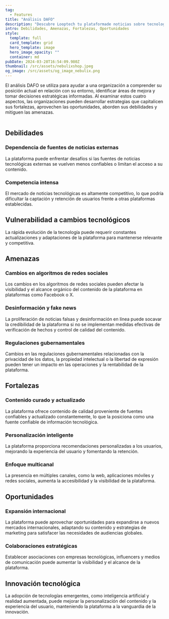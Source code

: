 ```yaml
---
tag:
  - Features
title: "Análisis DAFO"
description: "Descubre Looptech tu plataformade noticias sobre tecnología"
intro: Debilidades, Amenazas, Fortalezas, Oportunidades
style:
  template: full
  card_template: grid
  hero_template: image
  hero_image_opacity: ""
  container: md
pubDate: 2024-03-28T16:54:09.980Z
thumbnail: /src/assets/nebulixshop.jpeg
og_image: /src/assets/og_image_nebulix.png
---
```


El análisis DAFO se utiliza para ayudar a una organización a comprender su posición actual en relación con su entorno, identificar áreas de mejora y tomar decisiones estratégicas informadas. Al examinar estos cuatro aspectos, las organizaciones pueden desarrollar estrategias que capitalicen sus fortalezas, aprovechen las oportunidades, aborden sus debilidades y mitiguen las amenazas.

<div
  class="mxgraph"
  style="max-width:100%;border:1px solid transparent;"
  data-mxgraph='{"highlight":"#0000ff","nav":true,"resize":true,"xml":"&lt;mxfile host=\"app.diagrams.net\" modified=\"2024-03-30T17:58:23.753Z\" agent=\"Mozilla/5.0 (Macintosh; Intel Mac OS X 10.15; rv:124.0) Gecko/20100101 Firefox/124.0\" etag=\"0392pP4ocCXN8-z8dB4x\" version=\"24.2.1\" type=\"device\"&gt;&lt;diagram id=\"nKD0-vcurhYy-qImveSx\" name=\"SWOT diagram\"&gt;&lt;mxGraphModel dx=\"954\" dy=\"642\" grid=\"1\" gridSize=\"10\" guides=\"1\" tooltips=\"1\" connect=\"1\" arrows=\"1\" fold=\"1\" page=\"0\" pageScale=\"1\" pageWidth=\"850\" pageHeight=\"1100\" math=\"0\" shadow=\"0\"&gt;&lt;root&gt;&lt;mxCell id=\"0\"/&gt;&lt;mxCell id=\"1\" parent=\"0\"/&gt;&lt;mxCell id=\"GyS6ZXYCbKR9ovQX-Rmu-1\" parent=\"0\"/&gt;&lt;mxCell id=\"GyS6ZXYCbKR9ovQX-Rmu-2\" value=\"Background\" style=\"\" parent=\"0\"/&gt;&lt;mxCell id=\"GyS6ZXYCbKR9ovQX-Rmu-3\" value=\"\" style=\"shape=mxgraph.basic.diag_round_rect;dx=18.64;flipH=1;html=1;strokeColor=none;shadow=0;fontSize=12;fontColor=#FFFFFF;align=center;fontStyle=0;whiteSpace=wrap;strokeWidth=8;fillColor=#4C9AFF;container=0;\" parent=\"GyS6ZXYCbKR9ovQX-Rmu-2\" vertex=\"1\"&gt;&lt;mxGeometry x=\"230\" y=\"250\" width=\"300\" height=\"300\" as=\"geometry\"/&gt;&lt;/mxCell&gt;&lt;mxCell id=\"GyS6ZXYCbKR9ovQX-Rmu-4\" value=\"\" style=\"shape=mxgraph.basic.diag_round_rect;dx=18.64;flipH=1;html=1;strokeColor=none;shadow=0;fontSize=12;fontColor=#FFFFFF;align=center;fontStyle=0;whiteSpace=wrap;strokeWidth=8;rotation=90;fillColor=#FFAB00;\" parent=\"GyS6ZXYCbKR9ovQX-Rmu-2\" vertex=\"1\"&gt;&lt;mxGeometry x=\"530\" y=\"250\" width=\"300\" height=\"300\" as=\"geometry\"/&gt;&lt;/mxCell&gt;&lt;mxCell id=\"GyS6ZXYCbKR9ovQX-Rmu-5\" value=\"\" style=\"shape=mxgraph.basic.diag_round_rect;dx=18.64;flipH=1;html=1;strokeColor=none;shadow=0;fontSize=12;fontColor=#FFFFFF;align=center;fontStyle=0;whiteSpace=wrap;strokeWidth=8;flipV=1;fillColor=#36B37E;\" parent=\"GyS6ZXYCbKR9ovQX-Rmu-2\" vertex=\"1\"&gt;&lt;mxGeometry x=\"230\" y=\"550\" width=\"300\" height=\"300\" as=\"geometry\"/&gt;&lt;/mxCell&gt;&lt;mxCell id=\"GyS6ZXYCbKR9ovQX-Rmu-6\" value=\"\" style=\"shape=mxgraph.basic.diag_round_rect;dx=18.64;flipH=1;html=1;strokeColor=none;shadow=0;fontSize=12;fontColor=#FFFFFF;align=center;fontStyle=0;whiteSpace=wrap;strokeWidth=8;rotation=90;flipV=1;fillColor=#FF5630;\" parent=\"GyS6ZXYCbKR9ovQX-Rmu-2\" vertex=\"1\"&gt;&lt;mxGeometry x=\"530\" y=\"550\" width=\"300\" height=\"300\" as=\"geometry\"/&gt;&lt;/mxCell&gt;&lt;mxCell id=\"GyS6ZXYCbKR9ovQX-Rmu-7\" value=\"Navigation\" style=\"\" parent=\"0\"/&gt;&lt;mxCell id=\"GyS6ZXYCbKR9ovQX-Rmu-8\" value=\"\" style=\"ellipse;whiteSpace=wrap;html=1;aspect=fixed;rounded=1;strokeWidth=1;fontSize=50;opacity=10;strokeColor=none;\" parent=\"GyS6ZXYCbKR9ovQX-Rmu-7\" vertex=\"1\"&gt;&lt;mxGeometry x=\"290\" y=\"310\" width=\"482\" height=\"482\" as=\"geometry\"/&gt;&lt;/mxCell&gt;&lt;mxCell id=\"GyS6ZXYCbKR9ovQX-Rmu-9\" value=\"\" style=\"ellipse;whiteSpace=wrap;html=1;aspect=fixed;rounded=1;strokeWidth=1;fontSize=50;opacity=20;strokeColor=none;\" parent=\"GyS6ZXYCbKR9ovQX-Rmu-7\" vertex=\"1\"&gt;&lt;mxGeometry x=\"390\" y=\"410\" width=\"282\" height=\"282\" as=\"geometry\"/&gt;&lt;/mxCell&gt;&lt;mxCell id=\"GyS6ZXYCbKR9ovQX-Rmu-10\" value=\"\" style=\"shape=mxgraph.bpmn.shape;html=1;verticalLabelPosition=bottom;labelBackgroundColor=#ffffff;verticalAlign=top;align=center;perimeter=ellipsePerimeter;outlineConnect=0;outline=standard;symbol=general;strokeColor=#FFFFFF;strokeWidth=4;fontColor=#000000;fillColor=none;\" parent=\"GyS6ZXYCbKR9ovQX-Rmu-7\" vertex=\"1\"&gt;&lt;mxGeometry x=\"430\" y=\"450\" width=\"202\" height=\"202\" as=\"geometry\"/&gt;&lt;/mxCell&gt;&lt;mxCell id=\"GyS6ZXYCbKR9ovQX-Rmu-11\" value=\"\" style=\"shape=mxgraph.bpmn.shape;html=1;verticalLabelPosition=bottom;labelBackgroundColor=#ffffff;verticalAlign=top;align=center;perimeter=ellipsePerimeter;outlineConnect=0;outline=standard;symbol=general;strokeColor=#FFFFFF;strokeWidth=4;fontColor=#000000;\" parent=\"GyS6ZXYCbKR9ovQX-Rmu-7\" vertex=\"1\"&gt;&lt;mxGeometry x=\"445\" y=\"465\" width=\"172\" height=\"172\" as=\"geometry\"/&gt;&lt;/mxCell&gt;&lt;mxCell id=\"GyS6ZXYCbKR9ovQX-Rmu-12\" value=\"A\" style=\"text;html=1;strokeColor=none;fillColor=none;align=center;verticalAlign=middle;whiteSpace=wrap;rounded=0;fontSize=50;opacity=50;rotation=-45;fontStyle=1;fontColor=#FF5630;\" parent=\"GyS6ZXYCbKR9ovQX-Rmu-7\" vertex=\"1\"&gt;&lt;mxGeometry x=\"545\" y=\"575\" width=\"40\" height=\"20\" as=\"geometry\"/&gt;&lt;/mxCell&gt;&lt;mxCell id=\"GyS6ZXYCbKR9ovQX-Rmu-13\" value=\"&amp;lt;font&amp;gt;O&amp;lt;/font&amp;gt;\" style=\"text;html=1;fillColor=none;align=center;verticalAlign=middle;whiteSpace=wrap;rounded=0;fontSize=50;opacity=50;rotation=45;direction=north;fontStyle=1;fontColor=#36B37E;\" parent=\"GyS6ZXYCbKR9ovQX-Rmu-7\" vertex=\"1\"&gt;&lt;mxGeometry x=\"487\" y=\"565\" width=\"20\" height=\"40\" as=\"geometry\"/&gt;&lt;/mxCell&gt;&lt;mxCell id=\"GyS6ZXYCbKR9ovQX-Rmu-14\" value=\"F\" style=\"text;html=1;strokeColor=none;align=center;verticalAlign=middle;whiteSpace=wrap;rounded=0;fontSize=50;opacity=50;rotation=-45;fontStyle=1;fontColor=#4C9AFF;\" parent=\"GyS6ZXYCbKR9ovQX-Rmu-7\" vertex=\"1\"&gt;&lt;mxGeometry x=\"478\" y=\"508\" width=\"40\" height=\"20\" as=\"geometry\"/&gt;&lt;/mxCell&gt;&lt;mxCell id=\"GyS6ZXYCbKR9ovQX-Rmu-15\" value=\"D\" style=\"text;html=1;strokeColor=none;fillColor=none;align=center;verticalAlign=middle;whiteSpace=wrap;rounded=0;fontSize=50;opacity=50;rotation=45;direction=north;fontStyle=1;fontColor=#FFAB00;\" parent=\"GyS6ZXYCbKR9ovQX-Rmu-7\" vertex=\"1\"&gt;&lt;mxGeometry x=\"555\" y=\"498\" width=\"20\" height=\"40\" as=\"geometry\"/&gt;&lt;/mxCell&gt;&lt;mxCell id=\"GyS6ZXYCbKR9ovQX-Rmu-16\" value=\"Text\" parent=\"0\"/&gt;&lt;mxCell id=\"GyS6ZXYCbKR9ovQX-Rmu-17\" value=\"&amp;lt;b&amp;gt;&amp;amp;nbsp;Debilidades&amp;lt;/b&amp;gt;&amp;lt;br&amp;gt;&amp;lt;ul&amp;gt;&amp;lt;li&amp;gt;&amp;lt;font style=&amp;quot;font-size: 12px;&amp;quot;&amp;gt;Dependencia de fuentes de noticias&amp;lt;font&amp;gt;&amp;lt;br&amp;gt;&amp;lt;/font&amp;gt;&amp;lt;/font&amp;gt;&amp;lt;/li&amp;gt;&amp;lt;li&amp;gt;&amp;lt;font style=&amp;quot;font-size: 12px;&amp;quot;&amp;gt;Vulnerabilidad a cambios tecnológicos&amp;lt;/font&amp;gt;&amp;lt;br&amp;gt;&amp;lt;/li&amp;gt;&amp;lt;li&amp;gt;&amp;lt;font style=&amp;quot;font-size: 12px;&amp;quot;&amp;gt;Competencia intensa&amp;lt;/font&amp;gt;&amp;lt;br&amp;gt;&amp;lt;br&amp;gt;&amp;lt;/li&amp;gt;&amp;lt;/ul&amp;gt;\" style=\"text;html=1;align=left;verticalAlign=top;resizable=0;points=[];autosize=1;fontColor=#FFFFFF;fontSize=16;\" parent=\"GyS6ZXYCbKR9ovQX-Rmu-16\" vertex=\"1\"&gt;&lt;mxGeometry x=\"540\" y=\"260\" width=\"270\" height=\"150\" as=\"geometry\"/&gt;&lt;/mxCell&gt;&lt;mxCell id=\"GyS6ZXYCbKR9ovQX-Rmu-18\" value=\"&amp;lt;b&amp;gt;Amenazas&amp;lt;/b&amp;gt;&amp;lt;br&amp;gt;&amp;lt;ul&amp;gt;&amp;lt;li&amp;gt;&amp;lt;font style=&amp;quot;font-size: 12px;&amp;quot;&amp;gt;Cambios en algoritmos RRSS&amp;lt;/font&amp;gt;&amp;lt;br&amp;gt;&amp;lt;/li&amp;gt;&amp;lt;li&amp;gt;&amp;lt;font style=&amp;quot;font-size: 12px;&amp;quot;&amp;gt;Desinformación y fake news&amp;lt;/font&amp;gt;&amp;lt;br&amp;gt;&amp;lt;/li&amp;gt;&amp;lt;li&amp;gt;&amp;lt;font style=&amp;quot;font-size: 12px;&amp;quot;&amp;gt;Regulaciones gubernamentales&amp;lt;/font&amp;gt;&amp;lt;br&amp;gt;&amp;lt;br&amp;gt;&amp;lt;/li&amp;gt;&amp;lt;/ul&amp;gt;\" style=\"text;html=1;align=left;verticalAlign=top;resizable=0;points=[];autosize=1;fontColor=#FFFFFF;fontSize=16;\" parent=\"GyS6ZXYCbKR9ovQX-Rmu-16\" vertex=\"1\"&gt;&lt;mxGeometry x=\"580\" y=\"630\" width=\"230\" height=\"150\" as=\"geometry\"/&gt;&lt;/mxCell&gt;&lt;mxCell id=\"GyS6ZXYCbKR9ovQX-Rmu-19\" value=\"&amp;lt;span&amp;gt;&amp;lt;b&amp;gt;Oportunidades&amp;lt;/b&amp;gt;&amp;lt;/span&amp;gt;&amp;lt;br&amp;gt;&amp;lt;ul&amp;gt;&amp;lt;li&amp;gt;&amp;lt;font style=&amp;quot;font-size: 12px;&amp;quot;&amp;gt;Expansión internacional&amp;lt;/font&amp;gt;&amp;lt;br&amp;gt;&amp;lt;/li&amp;gt;&amp;lt;li&amp;gt;&amp;lt;font style=&amp;quot;font-size: 12px;&amp;quot;&amp;gt;Colaboraciones estratégicas&amp;lt;/font&amp;gt;&amp;lt;br&amp;gt;&amp;lt;/li&amp;gt;&amp;lt;li&amp;gt;&amp;lt;font style=&amp;quot;font-size: 12px;&amp;quot;&amp;gt;Innovación tecnológica&amp;lt;/font&amp;gt;&amp;lt;br&amp;gt;&amp;lt;br&amp;gt;&amp;lt;/li&amp;gt;&amp;lt;/ul&amp;gt;\" style=\"text;html=1;align=left;verticalAlign=top;resizable=0;points=[];autosize=1;fontColor=#FFFFFF;fontSize=16;\" parent=\"GyS6ZXYCbKR9ovQX-Rmu-16\" vertex=\"1\"&gt;&lt;mxGeometry x=\"250\" y=\"560\" width=\"210\" height=\"150\" as=\"geometry\"/&gt;&lt;/mxCell&gt;&lt;mxCell id=\"GyS6ZXYCbKR9ovQX-Rmu-20\" value=\"&amp;lt;b&amp;gt;Fortalezas&amp;lt;/b&amp;gt;&amp;lt;br&amp;gt;&amp;lt;ul&amp;gt;&amp;lt;li&amp;gt;&amp;lt;font style=&amp;quot;font-size: 12px;&amp;quot;&amp;gt;Contenido curado y actualizado&amp;lt;br&amp;gt;&amp;lt;/font&amp;gt;&amp;lt;/li&amp;gt;&amp;lt;li&amp;gt;&amp;lt;font style=&amp;quot;font-size: 12px;&amp;quot;&amp;gt;Personalización inteligente&amp;lt;br&amp;gt;&amp;lt;/font&amp;gt;&amp;lt;/li&amp;gt;&amp;lt;li&amp;gt;&amp;lt;font style=&amp;quot;font-size: 12px;&amp;quot;&amp;gt;Enfoque multicanal&amp;lt;/font&amp;gt;&amp;lt;br&amp;gt;&amp;lt;/li&amp;gt;&amp;lt;/ul&amp;gt;\" style=\"text;html=1;align=left;verticalAlign=top;resizable=0;points=[];autosize=1;fontColor=#FFFFFF;fontSize=16;\" parent=\"GyS6ZXYCbKR9ovQX-Rmu-16\" vertex=\"1\"&gt;&lt;mxGeometry x=\"240\" y=\"260\" width=\"230\" height=\"130\" as=\"geometry\"/&gt;&lt;/mxCell&gt;&lt;/root&gt;&lt;/mxGraphModel&gt;&lt;/diagram&gt;&lt;/mxfile&gt;","toolbar":"pages zoom layers lightbox","page":0}'
></div>
<script
  type="text/javascript"
  src="https://app.diagrams.net/js/viewer-static.min.js"
></script>

## Debilidades

### Dependencia de fuentes de noticias externas

La plataforma puede enfrentar desafíos si las fuentes de noticias tecnológicas externas se vuelven menos confiables o limitan el acceso a su contenido.

### Competencia intensa

El mercado de noticias tecnológicas es altamente competitivo, lo que podría dificultar la captación y retención de usuarios frente a otras plataformas establecidas.

## Vulnerabilidad a cambios tecnológicos

La rápida evolución de la tecnología puede requerir constantes actualizaciones y adaptaciones de la plataforma para mantenerse relevante y competitiva.

## Amenazas

### Cambios en algoritmos de redes sociales

Los cambios en los algoritmos de redes sociales pueden afectar la visibilidad y el alcance orgánico del contenido de la plataforma en plataformas como Facebook o X.

### Desinformación y fake news

La proliferación de noticias falsas y desinformación en línea puede socavar la credibilidad de la plataforma si no se implementan medidas efectivas de verificación de hechos y control de calidad del contenido.

### Regulaciones gubernamentales

Cambios en las regulaciones gubernamentales relacionadas con la privacidad de los datos, la propiedad intelectual o la libertad de expresión pueden tener un impacto en las operaciones y la rentabilidad de la plataforma.

## Fortalezas

### Contenido curado y actualizado

La plataforma ofrece contenido de calidad proveniente de fuentes confiables y actualizado constantemente, lo que la posiciona como una fuente confiable de información tecnológica.

### Personalización inteligente

La plataforma proporciona recomendaciones personalizadas a los usuarios, mejorando la experiencia del usuario y fomentando la retención.

### Enfoque multicanal

La presencia en múltiples canales, como la web, aplicaciones móviles y redes sociales, aumenta la accesibilidad y la visibilidad de la plataforma.

## Oportunidades

### Expansión internacional

La plataforma puede aprovechar oportunidades para expandirse a nuevos mercados internacionales, adaptando su contenido y estrategias de marketing para satisfacer las necesidades de audiencias globales.

### Colaboraciones estratégicas

Establecer asociaciones con empresas tecnológicas, influencers y medios de comunicación puede aumentar la visibilidad y el alcance de la plataforma.

## Innovación tecnológica

La adopción de tecnologías emergentes, como inteligencia artificial y realidad aumentada, puede mejorar la personalización del contenido y la experiencia del usuario, manteniendo la plataforma a la vanguardia de la innovación.

